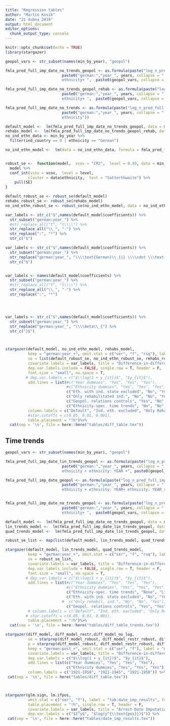 ```yaml
---
title: "Regression tables"
author: "Martin Kosík"
date: "21 dubna 2019"
output: html_document
editor_options: 
  chunk_output_type: console
---
```


```r
knitr::opts_chunk$set(echo = TRUE)
library(stargazer)
```

```r
geopol_vars <- str_subset(names(min_by_year), "geopol")

fmla_pred_full_imp_date_no_trends_geopol <- as.formula(paste("log_n_pred_full_imp_date ~ ", 
                         paste0("german:","year_", years, collapse = " + "),  "+ as.factor(YEAR) +
                         ethnicity+ ",  paste0(geopol_vars, collapse = " + ")))

fmla_pred_full_imp_date_no_trends_geopol_rehab <- as.formula(paste("log_n_pred_full_imp_date_rehab ~ ", 
                         paste0("german:","year_", years, collapse = " + "),  "+ as.factor(YEAR) +
                         ethnicity+ ",  paste0(geopol_vars, collapse = " + ")))

fmla_pred_full_imp_date_no_trends <- as.formula(paste("log_n_pred_full_imp_date ~ ", 
                         paste0("german:","year_", years, collapse = " + "),  "+ as.factor(YEAR) +
                         ethnicity"))
```


```r
default_model <-  lm(fmla_pred_full_imp_date_no_trends_geopol, data = min_by_year)
rehabs_model <-  lm(fmla_pred_full_imp_date_no_trends_geopol_rehab, data = min_by_year)
no_ind_ethn_data <- min_by_year %>% 
  filter(ind_country == 0 | ethnicity == "German") 

no_ind_ethn_model <-  lm(data = no_ind_ethn_data, formula = fmla_pred_full_imp_date_no_trends)


robust_se <-  function(model,  vcov = "CR2",  level = 0.95, data = min_by_year){
  model %>% 
  conf_int(vcov = vcov,  level = level,
          cluster = data$ethnicity,  test = "Satterthwaite") %>% 
    pull(SE)
}

default_robust_se <- robust_se(default_model)
rehabs_robust_se <- robust_se(rehabs_model)
no_ind_ethn_robust_se <- robust_se(no_ind_ethn_model, data = no_ind_ethn_data)


```


```r
var_labels <- str_c("$",names(default_model$coefficients)) %>% 
  str_subset("german:year_") %>% 
  #str_replace_all("t", "t\\\\") %>% 
  str_replace_all("\\_", "-") %>% 
  str_replace(":", "*") %>% 
  str_c("$")

var_labels <- str_c("$",names(default_model$coefficients)) %>% 
  str_subset("german:year_") %>% 
  str_replace("german:year_", "\\\\text{German}\\_{i} \\\\cdot \\\text{Year}\\_{t}^") %>% 
  str_c("$")


var_labels <- names(default_model$coefficients) %>% 
  str_subset("german:year_") %>% 
  #str_replace_all("t", "t\\\\") %>% 
  str_replace_all("\\_", "-") %>% 
  str_replace(":", "*")




var_labels <- str_c("$",names(default_model$coefficients)) %>% 
  str_subset("german:year_") %>% 
  str_replace("german:year_", "\\\\beta\\_{") %>% 
  str_c("}$")



stargazer(default_model, no_ind_ethn_model, rehabs_model, 
          keep = "german:year_+", omit.stat = c("ser", "f", "rsq"), label = "dif_table",
          se = list(default_robust_se, no_ind_ethn_robust_se, rehabs_robust_se), 
          covariate.labels = var_labels, title = "Difference-in-differences results",
          dep.var.labels.include = FALSE, single.row = T, header = F,
          font.size = "small", no.space = T, 
         # dep.var.labels = c("$\\log(1 + y_{it})$", "$y_{it}$"), 
          add.lines = list(#c("Year dummies", "Yes", "Yes", "Yes"),
                           #c("Ethnicity dummies", "Yes", "Yes", "Yes"),
                           c("Eth. with ind. state excluded", "No", "Yes", "No"),
                           c("Only rehabilitated ind.", "No", "No", "Yes"), 
                           c("Geopol. relations controls", "Yes", "No", "Yes"),
                           c("Ethnicity-spec. time trends", "No", "No", "No")),
          column.labels = c("Default", "Ind. eth. excluded", "Only Rehabs"),
          #star.cutoffs = c(0.05, 0.01, 0.001),
          table.placement = "!h")%>%
  cat(sep = '\n', file = here::here("tables/diff_table.tex"))
```


## Time trends 
```r
geopol_vars <- str_subset(names(min_by_year), "geopol")

fmla_pred_full_imp_date_lin_trends_geopol <- as.formula(paste("log_n_pred_full_imp_date ~ ", 
                         paste0("german:","year_", years, collapse = " + "),  "+ as.factor(YEAR) +
                         ethnicity + ethnicity: YEAR +", paste0(geopol_vars, collapse = " + ")))

fmla_pred_full_imp_date_geopol <- as.formula(paste("log_n_pred_full_imp_date ~ ", 
                         paste0("german:","year_", years, collapse = " + "),  "+ as.factor(YEAR) +
                         ethnicity + ethnicity: YEAR+ ethnicity: YEAR_sq + ",  paste0(geopol_vars, collapse = " + ")))


fmla_pred_full_imp_date_no_trends_geopol <- as.formula(paste("log_n_pred_full_imp_date ~ ", 
                         paste0("german:","year_", years, collapse = " + "),  "+ as.factor(YEAR) +
                         ethnicity+ ",  paste0(geopol_vars, collapse = " + ")))
```


```r
default_model <-  lm(fmla_pred_full_imp_date_no_trends_geopol, data = min_by_year)
lin_trends_model <-  lm(fmla_pred_full_imp_date_lin_trends_geopol, data = min_by_year)
quad_trends_model <-  lm(fmla_pred_full_imp_date_lin_trends_geopol, data = min_by_year)

robust_se_list <- map(list(default_model, lin_trends_model, quad_trends_model), robust_se)

```

```r
stargazer(default_model, lin_trends_model, quad_trends_model, 
          keep = "german:year_+", omit.stat = c("ser", "f", "rsq"), label = "dif_table_trends",
          se = robust_se_list, 
          covariate.labels = var_labels, title = "Difference-in-differences results - Ethnicity-specific time trends",
          dep.var.labels.include = FALSE, single.row = T, header = F,
          font.size = "small", no.space = T, 
         # dep.var.labels = c("$\\log(1 + y_{it})$", "$y_{it}$"), 
          add.lines = list(#c("Year dummies", "Yes", "Yes", "Yes"),
                           #c("Ethnicity dummies", "Yes", "Yes", "Yes"),
                           c("Ethnicity-spec. time trends", "None", "Linear", "Quadratic"),
                           c("Eth. with ind. state excluded", "No", "Yes", "No"),
                         #  c("Only rehabil. ind.", "No", "No", "Yes"), 
                           c("Geopol. relations controls", "Yes", "Yes", "Yes")),
          # column.labels = c("Default", "Ind. eth. excluded", "Only Rehabs"),
         # star.cutoffs = c(0.05, 0.01, 0.001),
          table.placement = "!h")%>%
  cat(sep = '\n', file = here::here("tables/diff_table_trends.tex"))
```



```r
stargazer(diff_model, diff_model_restr,diff_model_no_log,
          se = starprep(diff_model_robust, diff_model_restr_robust, diff_model_no_log_robust),
          p = starprep(diff_model_robust, diff_model_restr_robust, diff_model_no_log_robust, stat = "p.value"),
          keep = "german:post_+", omit.stat = c("ser", "f"), label = "dif_table",
          covariate.labels = var_labels, title = "Difference-in-differences results",
          dep.var.labels = c("$\\log(1 + y_{it})$", "$y_{it}$"), 
          add.lines = list(c("Year dummies", "Yes", "Yes", "Yes"),
                           c("Ethnicity dummies", "Yes", "Yes", "Yes")),
          column.labels = c("1921-1958", "1921-1945", "1921-1958")) %>% 
 cat(sep = '\n', file = here("tables/diff_table.tex"))



stargazer(glm.sign, lm.ifpos, 
          omit.stat = c("ser", "f"), label = "tab:date_imp_results", font.size = "small", no.space = T, 
          table.placement = "!h", single.row = T, header = F,
          covariate.labels = var_labels, title = "Arrest Date Imputation - Model Results",
          dep.var.labels = c("$I^y$", "$log(y^{\\text{pos}})$")) %>% 
 cat(sep = '\n', file = here::here("tables/date_imp_results.tex"))

```

